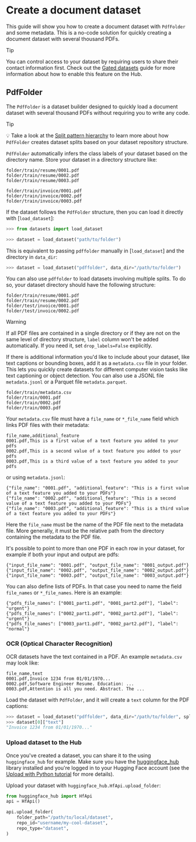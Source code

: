 # Create a document dataset

This guide will show you how to create a document dataset with `PdfFolder` and some metadata. This is a no-code solution for quickly creating a document dataset with several thousand PDFs.

> [!TIP]
> You can control access to your dataset by requiring users to share their contact information first. Check out the [Gated datasets](https://huggingface.co/docs/hub/datasets-gated) guide for more information about how to enable this feature on the Hub.

## PdfFolder

The `PdfFolder` is a dataset builder designed to quickly load a document dataset with several thousand PDFs without requiring you to write any code.

> [!TIP]
> 💡 Take a look at the [Split pattern hierarchy](repository_structure#split-pattern-hierarchy) to learn more about how `PdfFolder` creates dataset splits based on your dataset repository structure.

`PdfFolder` automatically infers the class labels of your dataset based on the directory name. Store your dataset in a directory structure like:

```
folder/train/resume/0001.pdf
folder/train/resume/0002.pdf
folder/train/resume/0003.pdf

folder/train/invoice/0001.pdf
folder/train/invoice/0002.pdf
folder/train/invoice/0003.pdf
```

If the dataset follows the `PdfFolder` structure, then you can load it directly with [`load_dataset`]:

```py
>>> from datasets import load_dataset

>>> dataset = load_dataset("path/to/folder")
```

This is equivalent to passing `pdffolder` manually in [`load_dataset`] and the directory in `data_dir`:

```py
>>> dataset = load_dataset("pdffolder", data_dir="/path/to/folder")
```

You can also use `pdffolder` to load datasets involving multiple splits. To do so, your dataset directory should have the following structure:

```
folder/train/resume/0001.pdf
folder/train/resume/0002.pdf
folder/test/invoice/0001.pdf
folder/test/invoice/0002.pdf
```

> [!WARNING]
> If all PDF files are contained in a single directory or if they are not on the same level of directory structure, `label` column won't be added automatically. If you need it, set `drop_labels=False` explicitly.


If there is additional information you'd like to include about your dataset, like text captions or bounding boxes, add it as a `metadata.csv` file in your folder. This lets you quickly create datasets for different computer vision tasks like text captioning or object detection. You can also use a JSONL file `metadata.jsonl` or a Parquet file `metadata.parquet`.

```
folder/train/metadata.csv
folder/train/0001.pdf
folder/train/0002.pdf
folder/train/0003.pdf
```

Your `metadata.csv` file must have a `file_name` or `*_file_name` field which links PDF files with their metadata:

```csv
file_name,additional_feature
0001.pdf,This is a first value of a text feature you added to your pdfs
0002.pdf,This is a second value of a text feature you added to your pdfs
0003.pdf,This is a third value of a text feature you added to your pdfs
```

or using `metadata.jsonl`:

```jsonl
{"file_name": "0001.pdf", "additional_feature": "This is a first value of a text feature you added to your PDFs"}
{"file_name": "0002.pdf", "additional_feature": "This is a second value of a text feature you added to your PDFs"}
{"file_name": "0003.pdf", "additional_feature": "This is a third value of a text feature you added to your PDFs"}
```

Here the `file_name` must be the name of the PDF file next to the metadata file. More generally, it must be the relative path from the directory containing the metadata to the PDF file.

It's possible to point to more than one PDF in each row in your dataset, for example if both your input and output are pdfs:

```jsonl
{"input_file_name": "0001.pdf", "output_file_name": "0001_output.pdf"}
{"input_file_name": "0002.pdf", "output_file_name": "0002_output.pdf"}
{"input_file_name": "0003.pdf", "output_file_name": "0003_output.pdf"}
```

You can also define lists of PDFs. In that case you need to name the field `file_names` or `*_file_names`. Here is an example:

```jsonl
{"pdfs_file_names": ["0001_part1.pdf", "0001_part2.pdf"], "label": "urgent"}
{"pdfs_file_names": ["0002_part1.pdf", "0002_part2.pdf"], "label": "urgent"}
{"pdfs_file_names": ["0003_part1.pdf", "0002_part2.pdf"], "label": "normal"}
```

### OCR (Optical Character Recognition)

OCR datasets have the text contained in a PDF. An example `metadata.csv` may look like:

```csv
file_name,text
0001.pdf,Invoice 1234 from 01/01/1970...
0002.pdf,Software Engineer Resume. Education: ...
0003.pdf,Attention is all you need. Abstract. The ...
```

Load the dataset with `PdfFolder`, and it will create a `text` column for the PDF captions:

```py
>>> dataset = load_dataset("pdffolder", data_dir="/path/to/folder", split="train")
>>> dataset[0]["text"]
"Invoice 1234 from 01/01/1970..."
```

### Upload dataset to the Hub

Once you've created a dataset, you can share it to the using `huggingface_hub` for example. Make sure you have the [huggingface_hub](https://huggingface.co/docs/huggingface_hub/index) library installed and you're logged in to your Hugging Face account (see the [Upload with Python tutorial](upload_dataset#upload-with-python) for more details).

Upload your dataset with `huggingface_hub.HfApi.upload_folder`:

```py
from huggingface_hub import HfApi
api = HfApi()

api.upload_folder(
    folder_path="/path/to/local/dataset",
    repo_id="username/my-cool-dataset",
    repo_type="dataset",
)
```
